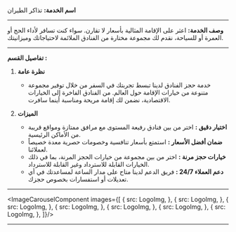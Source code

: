 

**اسم الخدمة:** تذاكر الطيران

---

**وصف الخدمة:**
اعثر على الإقامة المثالية بأسعار لا تقارن. سواء كنت تسافر لأداء الحج أو العمرة أو للسياحة، نقدم لك مجموعة مختارة من الفنادق الملائمة لاحتياجاتك وميزانيتك.

---

**تفاصيل القسم :**
1. **نظرة عامة**

   - خدمة حجز الفنادق لدينا تبسط تجربتك في السفر من خلال توفير مجموعة متنوعة من خيارات الإقامة حول العالم. من الفنادق الفاخرة إلى الخيارات الاقتصادية، نضمن لك إقامة مريحة ومناسبة أينما سافرت.

2. **الميزات**
   - **اختيار دقيق :** اختر من بين فنادق رفيعة المستوى مع مرافق ممتازة ومواقع قريبة من الأماكن الرئيسية.
   - **ضمان أفضل الأسعار :** استمتع بأسعار تنافسية وخصومات حصرية معدة خصيصاً لعملائنا.
   - **خيارات حجز مرنة :** اختر من بين مجموعة من خيارات الحجز المرنة، بما في ذلك الخيارات القابلة للاسترداد وغير القابلة للاسترداد.
   - **دعم العملاء 24/7 :** فريق الدعم لدينا متاح على مدار الساعة لمساعدتك في أي تعديلات أو استفسارات بخصوص حجزك.

---

<ImageCarouselComponent images={[
   {
      src: LogoImg,
   },
   {
      src: LogoImg,
   },
   {
      src: LogoImg,
   },
   {
      src: LogoImg,
   },
   {
      src: LogoImg,
   },
   {
      src: LogoImg,
   },
   {
      src: LogoImg,
   },
]}/>

---
